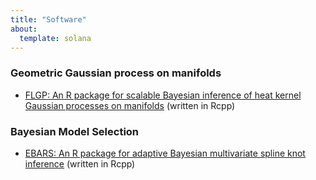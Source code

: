 ```yaml
---
title: "Software"
about: 
  template: solana
---
```


### Geometric Gaussian process on manifolds

- [FLGP: An R package for scalable Bayesian inference of heat kernel Gaussian processes on manifolds](https://github.com/junhuihe2000/FLGP) (written in Rcpp)

### Bayesian Model Selection

- [EBARS: An R package for adaptive Bayesian multivariate spline knot inference](https://github.com/junhuihe2000/EBARS) (written in Rcpp)